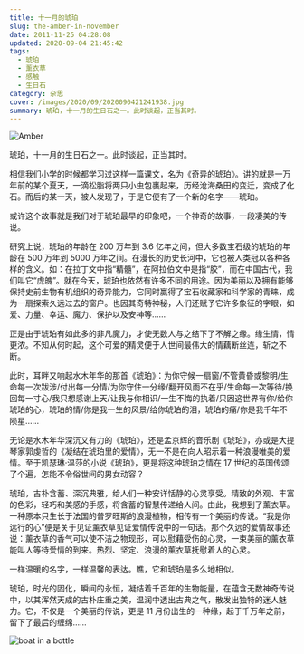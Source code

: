 ```yaml
---
title: 十一月的琥珀
slug: the-amber-in-november
date: 2011-11-25 04:28:08
updated: 2020-09-04 21:45:42
tags:
  - 琥珀
  - 薰衣草
  - 感触
  - 生日石
category: 杂思
cover: /images/2020/09/2020090421241938.jpg
summary: 琥珀，十一月的生日石之一。此时谈起，正当其时。
---
```


![Amber](/images/2020/09/2020092003563700.jpg)

<MusicPlayer netease={1697643} />

琥珀，十一月的生日石之一。此时谈起，正当其时。

相信我们小学的时候都学习过这样一篇课文，名为《奇异的琥珀》。讲的就是一万年前的某个夏天，一滴松脂将两只小虫包裹起来，历经沧海桑田的变迁，变成了化石。而后的某一天，被人发现了，于是它便有了一个新的名字——琥珀。

或许这个故事就是我们对于琥珀最早的印象吧，一个神奇的故事，一段凄美的传说。

研究上说，琥珀的年龄在 200 万年到 3.6 亿年之间，但大多数宝石级的琥珀的年龄在 500 万年到 5000 万年之间。在漫长的历史长河中，它也被人类冠以各种各样的含义。如：在拉丁文中指“精髓”，在阿拉伯文中是指“胶”，而在中国古代，我们叫它“虎魄”。就在今天，琥珀也依然有许多不同的用途。因为美丽以及拥有能够保持史前生物有机组织的奇异能力，它同时赢得了宝石收藏家和科学家的青睐，成为一扇探索久远过去的窗户。也因其奇特神秘，人们还赋予它许多象征的字眼，如爱、力量、幸运、魔力、保护以及安神等……

正是由于琥珀有如此多的非凡魔力，才使无数人与之结下了不解之缘。缘生情，情更浓。不知从何时起，这个可爱的精灵便于人世间最伟大的情藕断丝连，斩之不断。

此时，耳畔又响起水木年华的那首《琥珀》：为你守候一扇窗/不管黄昏或黎明/生命每一次跋涉/付出每一分情/为你守住一分缘/翻开风雨不在乎/生命每一次等待/换回每一寸心/我只想感谢上天/让我与你相识/一生不悔的执着/只因这世界有你/给你琥珀的心，琥珀的情/你是我一生的风景/给你琥珀的泪，琥珀的痛/你是我千年不陨星……

无论是水木年华深沉又有力的《琥珀》，还是孟京辉的音乐剧《琥珀》，亦或是大提琴家郭虔哲的《凝结在琥珀里的爱情》，无一不是在向人昭示着一种浪漫唯美的爱情。至于凯瑟琳·温莎的小说《琥珀》，更是将这种琥珀之情在 17 世纪的英国传颂了个遍，怎能不令俗世间的男女动容？

琥珀，古朴含蓄、深沉典雅，给人们一种安详恬静的心灵享受。精致的外观、丰富的色彩，轻巧和美感的手感，将含蓄的智慧传递给人间。由此，我想到了薰衣草。一种原本只生长于法国的普罗旺斯的浪漫植物，相传有一个美丽的传说。“我是你远行的心”便是关于见证薰衣草见证爱情传说中的一句话。那个久远的爱情故事还说：薰衣草的香气可以使不洁之物现形，可以慰藉受伤的心灵，一束美丽的薰衣草能叫人等待爱情的到来。热烈、坚定、浪漫的薰衣草抚慰着人的心灵。

一样温暖的名字，一样温馨的表达。瞧，它和琥珀是多么地相似。

琥珀，时光的固化，瞬间的永恒，凝结着千百年的生物能量，在蕴含无数神奇传说中，以其浑然天成的古朴庄重之美，温润中透出古典之气，散发出独特的迷人魅力。它，不仅是一个美丽的传说，更是 11 月份出生的一种缘，起于千万年之前，留下了最后的缠绵……

![boat in a bottle](/images/2020/09/2020090421450493.jpg)
